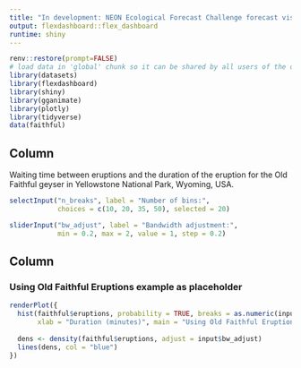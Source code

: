 ```yaml
---
title: "In development: NEON Ecological Forecast Challenge forecast visualization and leaderboard"
output: flexdashboard::flex_dashboard
runtime: shiny
---
```


```r
renv::restore(prompt=FALSE)
# load data in 'global' chunk so it can be shared by all users of the dashboard
library(datasets)
library(flexdashboard)
library(shiny)
library(gganimate)
library(plotly)
library(tidyverse)
data(faithful)

```

Column {.sidebar}
-----------------------------------------------------------------------

Waiting time between eruptions and the duration of the eruption for the
Old Faithful geyser in Yellowstone National Park, Wyoming, USA.

```r
selectInput("n_breaks", label = "Number of bins:",
            choices = c(10, 20, 35, 50), selected = 20)

sliderInput("bw_adjust", label = "Bandwidth adjustment:",
            min = 0.2, max = 2, value = 1, step = 0.2)
```

Column
-----------------------------------------------------------------------

### Using Old Faithful Eruptions example as placeholder

```r
renderPlot({
  hist(faithful$eruptions, probability = TRUE, breaks = as.numeric(input$n_breaks),
       xlab = "Duration (minutes)", main = "Using Old Faithful Eruptions example as placeholder")
  
  dens <- density(faithful$eruptions, adjust = input$bw_adjust)
  lines(dens, col = "blue")
})
```
